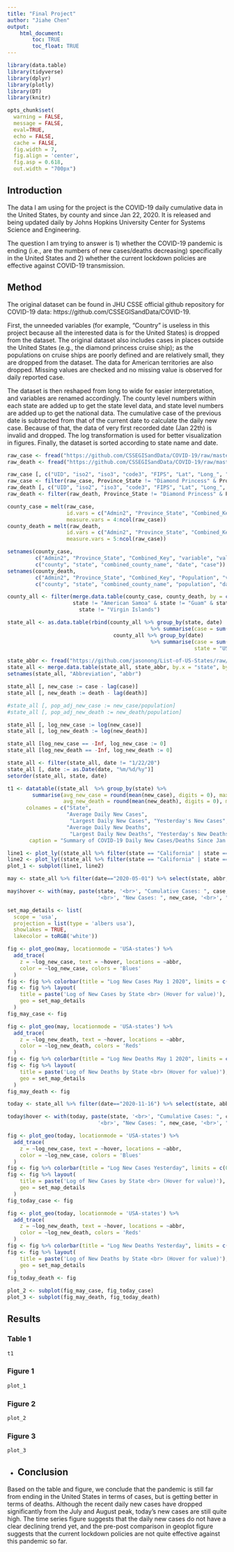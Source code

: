 ```yaml
---
title: "Final Project"
author: "Jiahe Chen"
output: 
    html_document:
        toc: TRUE
        toc_float: TRUE
---
```


```r
library(data.table)
library(tidyverse)
library(dplyr)
library(plotly)
library(DT)
library(knitr)

opts_chunk$set(
  warning = FALSE,
  message = FALSE,
  eval=TRUE,
  echo = FALSE,
  cache = FALSE,
  fig.width = 7, 
  fig.align = 'center',
  fig.asp = 0.618,
  out.width = "700px")
```

## Introduction

The data I am using for the project is the COVID-19 daily cumulative data in the United States, by county and since Jan 22, 2020. It is released and being updated daily by Johns Hopkins University Center for Systems Science and Engineering. 

The question I am trying to answer is 1) whether the COVID-19 pandemic is ending (i.e., are the numbers of new cases/deaths decreasing) specifically in the United States and 2) whether the current lockdown policies are effective against COVID-19 transmission.

## Method

The original dataset can be found in JHU CSSE official github repository for COVID-19 data: https://github.com/CSSEGISandData/COVID-19. 

First, the unneeded variables (for example, "Country" is useless in this project because all the interested data is for the United States) is dropped from the dataset. The original dataset also includes cases in places outside the United States (e.g., the diamond princess cruise ship); as the populations on cruise ships are poorly defined and are relatively small, they are dropped from the dataset. The data for American territories are also dropped. Missing values are checked and no missing value is observed for daily reported case.

The dataset is then reshaped from long to wide for easier interpretation, and variables are renamed accordingly. The county level numbers within each state are added up to get the state level  data, and state level numbers are added up to get the national data. The cumulative case of the previous date is subtracted from that of the current date to calculate the daily new case. Because of that, the data of very first recorded date (Jan 22th) is invalid and dropped. The log transformation is used for better visualization in figures. Finally, the dataset is sorted according to state name and date.

```r

raw_case <- fread("https://github.com/CSSEGISandData/COVID-19/raw/master/csse_covid_19_data/csse_covid_19_time_series/time_series_covid19_confirmed_US.csv")
raw_death <- fread("https://github.com/CSSEGISandData/COVID-19/raw/master/csse_covid_19_data/csse_covid_19_time_series/time_series_covid19_deaths_US.csv")

raw_case [, c("UID", "iso2", "iso3", "code3", "FIPS", "Lat", "Long_", "Country_Region") := NULL]
raw_case <- filter(raw_case, Province_State != "Diamond Princess" & Province_State != "Grand Princess")
raw_death [, c("UID", "iso2", "iso3", "code3", "FIPS", "Lat", "Long_", "Country_Region") := NULL]
raw_death <- filter(raw_death, Province_State != "Diamond Princess" & Province_State != "Grand Princess")

county_case = melt(raw_case,
                   id.vars = c("Admin2", "Province_State", "Combined_Key"),
                   measure.vars = 4:ncol(raw_case))
county_death = melt(raw_death,
                   id.vars = c("Admin2", "Province_State", "Combined_Key", "Population"),
                   measure.vars = 5:ncol(raw_case))

setnames(county_case,
         c("Admin2", "Province_State", "Combined_Key", "variable", "value"),
         c("county", "state", "combined_county_name", "date", "case"))
setnames(county_death,
         c("Admin2", "Province_State", "Combined_Key", "Population", "variable", "value"),
         c("county", "state", "combined_county_name", "population", "date", "death"))

county_all <- filter(merge.data.table(county_case, county_death, by = c("county", "state", "combined_county_name", "date")),
                     state != "American Samoa" & state != "Guam" & state != "Northern Mariana Islands" &
                       state != "Virgin Islands")

state_all <- as.data.table(rbind(county_all %>% group_by(state, date)
                                              %>% summarise(case = sum(case), death = sum(death), population = sum(population)),
                                  county_all %>% group_by(date)
                                              %>% summarise(case = sum(case), death = sum(death), population = sum(population),
                                                            state = "US Total")))

state_abbr <- fread("https://github.com/jasonong/List-of-US-States/raw/master/states.csv")
state_all <- merge.data.table(state_all, state_abbr, by.x = "state", by.y = "State", all = TRUE)
setnames(state_all, "Abbreviation", "abbr")

state_all [, new_case := case - lag(case)]
state_all [, new_death := death - lag(death)]

#state_all [, pop_adj_new_case := new_case/population]
#state_all [, pop_adj_new_death := new_death/population]

state_all [, log_new_case := log(new_case)]
state_all [, log_new_death := log(new_death)]

state_all [log_new_case == -Inf, log_new_case := 0]
state_all [log_new_death == -Inf, log_new_death := 0]

state_all <- filter(state_all, date != "1/22/20")
state_all [, date := as.Date(date, "%m/%d/%y")]
setorder(state_all, state, date)
```

```r
t1 <- datatable((state_all  %>% group_by(state) %>% 
        summarise(avg_new_case = round(mean(new_case), digits = 0), max_new_case = max(new_case), today_new_case = last(new_case),
                  avg_new_death = round(mean(new_death), digits = 0), max_new_death = max(new_death), today_new_death = last(new_death))),
      colnames = c("State",
                   "Average Daily New Cases",
                    "Largest Daily New Cases", "Yesterday's New Cases",
                   "Average Daily New Deaths",
                    "Largest Daily New Deaths", "Yesterday's New Deaths"),
       caption = "Summary of COVID-19 Daily New Cases/Deaths Since Jan 23rd")
```

```r
line1 <- plot_ly((state_all %>% filter(state == "California" | state == "US Total" )), x = ~date, y = ~log_new_case, color = ~state, type = "scatter", mode = "lines")
line2 <- plot_ly((state_all %>% filter(state == "California" | state == "US Total" )), x = ~date, y = ~log_new_death, color = ~state, type = "scatter", mode = "lines")
plot_1 <- subplot(line1, line2)
```

```r
may <- state_all %>% filter(date=="2020-05-01") %>% select(state, abbr, case, death, new_case, new_death, log_new_case, log_new_death)

may$hover <- with(may, paste(state, '<br>', "Cumulative Cases: ", case, '<br>', "Cumulative Deaths: ", death,
                             '<br>', "New Cases: ", new_case, '<br>', "New Deaths: ", new_death))

set_map_details <- list(
  scope = 'usa',
  projection = list(type = 'albers usa'),
  showlakes = TRUE,
  lakecolor = toRGB('white'))

fig <- plot_geo(may, locationmode = 'USA-states') %>% 
  add_trace(
    z = ~log_new_case, text = ~hover, locations = ~abbr,
    color = ~log_new_case, colors = 'Blues'
  )
fig <- fig %>% colorbar(title = "Log New Cases May 1 2020", limits = c(0,11))
fig <- fig %>% layout(
    title = paste('Log of New Cases by State <br> (Hover for value)'),
    geo = set_map_details
  )
fig_may_case <- fig

fig <- plot_geo(may, locationmode = 'USA-states') %>% 
  add_trace(
    z = ~log_new_death, text = ~hover, locations = ~abbr,
    color = ~log_new_death, colors = 'Reds'
  )
fig <- fig %>% colorbar(title = "Log New Deaths May 1 2020", limits = c(0,8))
fig <- fig %>% layout(
    title = paste('Log of New Deaths by State <br> (Hover for value)'),
    geo = set_map_details
  )
fig_may_death <- fig

today <- state_all %>% filter(date=="2020-11-16") %>% select(state, abbr, case, death, new_case, new_death, log_new_case, log_new_death)

today$hover <- with(today, paste(state, '<br>', "Cumulative Cases: ", case, '<br>', "Cumulative Deaths: ", death,
                             '<br>', "New Cases: ", new_case, '<br>', "New Deaths: ", new_death))

fig <- plot_geo(today, locationmode = 'USA-states') %>% 
  add_trace(
    z = ~log_new_case, text = ~hover, locations = ~abbr,
    color = ~log_new_case, colors = 'Blues'
  )
fig <- fig %>% colorbar(title = "Log New Cases Yesterday", limits = c(0,11))
fig <- fig %>% layout(
    title = paste('Log of New Cases by State <br> (Hover for value)'),
    geo = set_map_details
  )
fig_today_case <- fig

fig <- plot_geo(today, locationmode = 'USA-states') %>% 
  add_trace(
    z = ~log_new_death, text = ~hover, locations = ~abbr,
    color = ~log_new_death, colors = 'Reds'
  )
fig <- fig %>% colorbar(title = "Log New Deaths Yesterday", limits = c(0,8))
fig <- fig %>% layout(
    title = paste('Log of New Deaths by State <br> (Hover for value)'),
    geo = set_map_details
  )
fig_today_death <- fig

plot_2 <- subplot(fig_may_case, fig_today_case)
plot_3 <- subplot(fig_may_death, fig_today_death)
```


## Results {.tabset}

### Table 1

```r
t1
```

### Figure 1

```r
plot_1
```

### Figure 2

```r
plot_2
```

### Figure 3

```r
plot_3
```
{-}

## Conclusion

Based on the table and figure, we conclude that the pandemic is still far from ending in the United States in terms of cases, but is getting better in terms of deaths. Although the recent daily new cases have dropped significantly from the July and August peak, today's new cases are still quite high. The time series figure suggests that the daily new cases do not have a clear declining trend yet, and the pre-post comparison in geoplot figure suggests that the current lockdown policies are not quite effective against this pandemic so far.